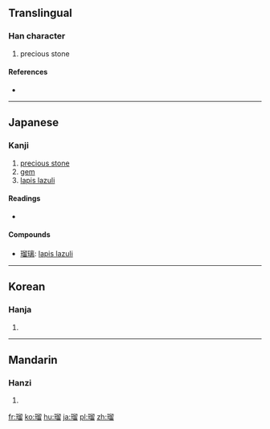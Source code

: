==Translingual==

===Han character===
{{Han char|rn=96|rad=玉|as=10|sn=14|four=|canj=MGHHW}}

# precious stone

====References====
* {{Han ref|kx=0738.190|dkj=21143|dj=1149.040|hdz=21132.040|uh=7460|ud=29792}}

----

==Japanese==

===Kanji===
{{ja-kanji|grade=|rs=玉10}}

# [[precious stone]]
# [[gem]]
# [[lapis lazuli]]

====Readings====
* {{ja-readings|on=[[りゅう]] (ryū), [[る]] (ru)|kun=|nanori=}}

====Compounds====
* [[瑠璃]]: [[lapis lazuli]]

----

==Korean==

===Hanja===
{{ko-hanja|hangeul=[[류]]>[[유]]|eumhun=|rv=ryu>yu|mr=ryu>yu|y=lyu>yu}}

# {{defn|lang=ko|sort=玉10}}

----

==Mandarin==

===Hanzi===
{{cmn-hanzi|pin=[[liú]] ([[liu2]])|wg=liu<sup>2</sup>}}

# {{defn|lang=cmn|sort=玉10}}

[[fr:瑠]]
[[ko:瑠]]
[[hu:瑠]]
[[ja:瑠]]
[[pl:瑠]]
[[zh:瑠]]